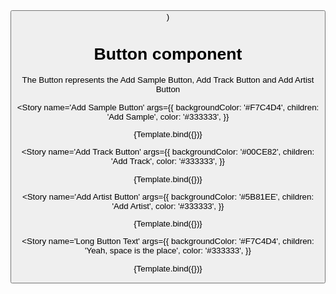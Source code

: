 
<Meta title='Components/Button' component={Button} />

  <MemoryRouter>
    <Button {...args} />
  </MemoryRouter>
)

# Button component

The Button represents the Add Sample Button, Add Track Button and Add Artist Button

<Story
  name='Add Sample Button'
  args={{
    backgroundColor: '#F7C4D4',
    children: 'Add Sample',
    color: '#333333',
  }}
>
  {Template.bind({})}
</Story>

<Story
  name='Add Track Button'
  args={{
    backgroundColor: '#00CE82',
    children: 'Add Track',
    color: '#333333',
  }}
>
  {Template.bind({})}
</Story>

<Story
  name='Add Artist Button'
  args={{
    backgroundColor: '#5B81EE',
    children: 'Add Artist',
    color: '#333333',
  }}
>
  {Template.bind({})}
</Story>

<Story
  name='Long Button Text'
  args={{
    backgroundColor: '#F7C4D4',
    children: 'Yeah, space is the place',
    color: '#333333',
  }}
>
  {Template.bind({})}
</Story>
